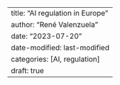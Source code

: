 ---
title: "AI regulation in Europe"
author: "René Valenzuela"
date: "2023-07-20"
date-modified: last-modified
categories: [AI, regulation]
draft: true
---